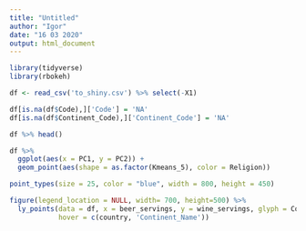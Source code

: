 ```yaml
---
title: "Untitled"
author: "Igor"
date: "16 03 2020"
output: html_document
---
```


```r
library(tidyverse)
library(rbokeh)
```

```r
df <- read_csv('to_shiny.csv') %>% select(-X1)
```

```r
df[is.na(df$Code),]['Code'] = 'NA'
df[is.na(df$Continent_Code),]['Continent_Code'] = 'NA'
```

```r
df %>% head()
```

```r
df %>% 
  ggplot(aes(x = PC1, y = PC2)) +
  geom_point(aes(shape = as.factor(Kmeans_5), color = Religion))
```

```r
point_types(size = 25, color = "blue", width = 800, height = 450)

figure(legend_location = NULL, width= 700, height=500) %>% 
  ly_points(data = df, x = beer_servings, y = wine_servings, glyph = Continent_Name, color = as.factor(Spectral_7),
            hover = c(country, 'Continent_Name'))
```

